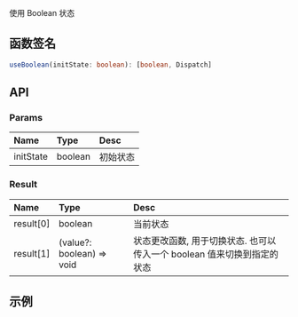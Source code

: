 使用 Boolean 状态

## 函数签名

```typescript
useBoolean(initState: boolean): [boolean, Dispatch]
```

## API

### Params

| Name      | Type    | Desc     |
| :-------- | :------ | :------- |
| initState | boolean | 初始状态 |

### Result

| Name      | Type                      | Desc                                                                    |
| :-------- | :------------------------ | :---------------------------------------------------------------------- |
| result[0] | boolean                   | 当前状态                                                                |
| result[1] | (value?: boolean) => void | 状态更改函数, 用于切换状态. 也可以传入一个 boolean 值来切换到指定的状态 |

## 示例
